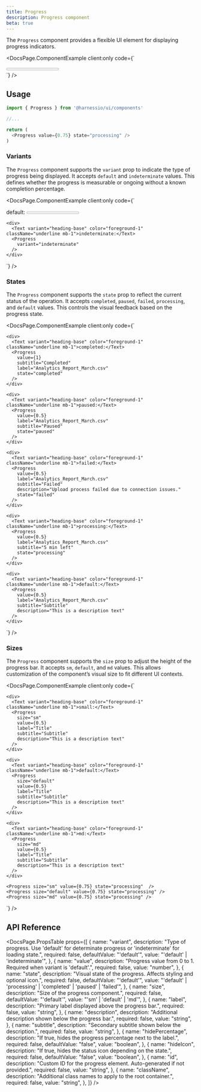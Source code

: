 ```yaml
---
title: Progress
description: Progress component
beta: true
---
```


The `Progress` component provides a flexible UI element for displaying progress indicators.


<DocsPage.ComponentExample
  client:only
  code={`<div className="w-[600px]">
    <Progress value={0.75} state="processing" />
</div>`}
/>

## Usage

```typescript jsx
import { Progress } from '@harnessio/ui/components'

//...

return (
  <Progress value={0.75} state="processing" />
)
```

### Variants

The `Progress` component supports the `variant` prop to indicate the type of progress being displayed. It accepts `default` and `indeterminate` values. This defines whether the progress is measurable or ongoing without a known completion percentage.

<DocsPage.ComponentExample
  client:only
  code={`<div className="w-[600px] grid gap-4">
    <div>
      <Text variant="heading-base" color="foreground-1" className="underline mb-1">default:</Text>
      <Progress
        value={0.75}
        state="processing"
      />
    </div>

    <div>
      <Text variant="heading-base" color="foreground-1" className="underline mb-1">indeterminate:</Text>
      <Progress
        variant="indeterminate"
      />
    </div>

</div>`}
/>

### States

The `Progress` component supports the `state` prop to reflect the current status of the operation. It accepts `completed`, `paused`, `failed`, `processing`, and `default` values. This controls the visual feedback based on the progress state.

<DocsPage.ComponentExample
  client:only
  code={`<div className="w-[600px] grid gap-4">
    
    <div>
      <Text variant="heading-base" color="foreground-1" className="underline mb-1">completed:</Text>
      <Progress 
        value={1}
        subtitle="Completed"
        label="Analytics_Report_March.csv"
        state="completed"
      />
    </div>
    
    <div>
      <Text variant="heading-base" color="foreground-1" className="underline mb-1">paused:</Text>
      <Progress 
        value={0.5}
        label="Analytics_Report_March.csv"
        subtitle="Paused"
        state="paused"
      />
    </div>

    <div>
      <Text variant="heading-base" color="foreground-1" className="underline mb-1">failed:</Text>
      <Progress
        value={0.5}
        label="Analytics_Report_March.csv"
        subtitle="Failed"
        description="Upload process failed due to connection issues."
        state="failed"
      />
    </div>

    <div>
      <Text variant="heading-base" color="foreground-1" className="underline mb-1">processing:</Text>
      <Progress
        value={0.5}
        label="Analytics_Report_March.csv"
        subtitle="5 min left"
        state="processing"
      />
    </div>

    <div>
      <Text variant="heading-base" color="foreground-1" className="underline mb-1">default:</Text>
      <Progress
        value={0.5}
        label="Analytics_Report_March.csv"
        subtitle="Subtitle"
        description="This is a description text"
      />
    </div>

</div>`}
/>

### Sizes

The `Progress` component supports the `size` prop to adjust the height of the progress bar. It accepts `sm`, `default`, and `md` values. This allows customization of the component’s visual size to fit different UI contexts.

<DocsPage.ComponentExample
  client:only
  code={`<div className="w-[600px] grid gap-4">
    
    <div>
      <Text variant="heading-base" color="foreground-1" className="underline mb-1">small:</Text>
      <Progress
        size="sm"
        value={0.5}
        label="Title"
        subtitle="Subtitle"
        description="This is a description text"
      />
    </div>

    <div>
      <Text variant="heading-base" color="foreground-1" className="underline mb-1">default:</Text>
      <Progress
        size="default"
        value={0.5}
        label="Title"
        subtitle="Subtitle"
        description="This is a description text"
      />
    </div>

    <div>
      <Text variant="heading-base" color="foreground-1" className="underline mb-1">md:</Text>
      <Progress
        size="md"
        value={0.5}
        label="Title"
        subtitle="Subtitle"
        description="This is a description text"
      />
    </div>

    <Progress size="sm" value={0.75} state="processing"  />
    <Progress size="default" value={0.75} state="processing" />
    <Progress size="md" value={0.75} state="processing" />

  </div>`}
/>

## API Reference

<DocsPage.PropsTable
  props={[
    {
      name: "variant",
      description:
        "Type of progress. Use 'default' for determinate progress or 'indeterminate' for loading state.",
      required: false,
      defaultValue: "'default'",
      value: "'default' | 'indeterminate'",
    },
    {
      name: "value",
      description:
        "Progress value from 0 to 1. Required when variant is 'default'.",
      required: false,
      value: "number",
    },
    {
      name: "state",
      description:
        "Visual state of the progress. Affects styling and optional icon.",
      required: false,
      defaultValue: "'default'",
      value: "'default' | 'processing' | 'completed' | 'paused' | 'failed'",
    },
    {
      name: "size",
      description: "Size of the progress component.",
      required: false,
      defaultValue: "'default'",
      value: "'sm' | 'default' | 'md'",
    },
    {
      name: "label",
      description: "Primary label displayed above the progress bar.",
      required: false,
      value: "string",
    },
    {
      name: "description",
      description: "Additional description shown below the progress bar.",
      required: false,
      value: "string",
    },
    {
      name: "subtitle",
      description: "Secondary subtitle shown below the description.",
      required: false,
      value: "string",
    },
    {
      name: "hidePercentage",
      description:
        "If true, hides the progress percentage next to the label.",
      required: false,
      defaultValue: "false",
      value: "boolean",
    },
    {
      name: "hideIcon",
      description: "If true, hides the status icon depending on the state.",
      required: false,
      defaultValue: "false",
      value: "boolean",
    },
    {
      name: "id",
      description:
        "Custom ID for the progress element. Auto-generated if not provided.",
      required: false,
      value: "string",
    },
    {
      name: "className",
      description: "Additional class names to apply to the root container.",
      required: false,
      value: "string",
    },
  ]}
/>
